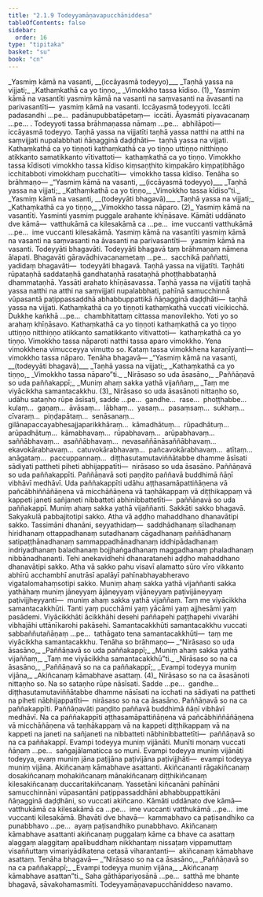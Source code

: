 ```yaml
---
title: "2.1.9 Todeyyamāṇavapucchāniddesa"
tableOfContents: false
sidebar:
  order: 16
type: "tipitaka"
basket: "su"
book: "cn"
---
```



<DynamicBreadcrumb />

<Division number="57" book="cn">

<Paragraph number="696" type="verses" book="cn">
_<Emphasis>Yasmiṃ kāmā na vasanti, __(iccāyasmā todeyyo)__</Emphasis>_  
_<Emphasis>Taṇhā yassa na vijjati;</Emphasis>_  
_<Emphasis>Kathaṃkathā ca yo tiṇṇo,</Emphasis>_  
_<Emphasis>Vimokkho tassa kīdiso.</Emphasis> (1)_  

</Paragraph>

<Paragraph number="697" book="cn">
<Emphasis>Yasmiṃ kāmā na vasantī</Emphasis>ti yasmiṃ kāmā na vasanti na saṃvasanti na āvasanti na parivasantīti—  yasmiṃ kāmā na vasanti. <Emphasis>Iccāyasmā todeyyo</Emphasis>ti. <Emphasis>Iccā</Emphasis>ti padasandhi …pe…  padānupubbatāpetaṃ—  iccāti. <Emphasis>Āyasmā</Emphasis>ti piyavacanaṃ …pe… . <Emphasis>Todeyyo</Emphasis>ti tassa brāhmaṇassa nāmaṃ …pe…  abhilāpoti—  iccāyasmā todeyyo.
</Paragraph>

<Paragraph number="698" book="cn">
<Emphasis>Taṇhā yassa na vijjatī</Emphasis>ti taṇhā yassa natthi na atthi na saṃvijjati nupalabbhati ñāṇagginā daḍḍhāti—  taṇhā yassa na vijjati.
</Paragraph>

<Paragraph number="699" book="cn">
<Emphasis>Kathaṃkathā ca yo tiṇṇo</Emphasis>ti kathaṃkathā ca yo tiṇṇo uttiṇṇo nitthiṇṇo atikkanto samatikkanto vītivattoti—  kathaṃkathā ca yo tiṇṇo.
</Paragraph>

<Paragraph number="700" book="cn">
<Emphasis>Vimokkho tassa kīdiso</Emphasis>ti vimokkho tassa kīdiso kiṃsaṇṭhito kiṃpakāro kiṃpaṭibhāgo icchitabboti vimokkhaṃ pucchatīti—  vimokkho tassa kīdiso. Tenāha so brāhmaṇo—
</Paragraph>

<Paragraph number="701" type="verses" book="cn">
_“Yasmiṃ kāmā na vasanti, __(iccāyasmā todeyyo)___  
_Taṇhā yassa na vijjati;_  
_Kathaṃkathā ca yo tiṇṇo,_  
_Vimokkho tassa kīdiso”ti._  

</Paragraph>

</Division>
<Division number="58" book="cn">

<Paragraph number="702" type="verses" book="cn">
_<Emphasis>Yasmiṃ kāmā na vasanti, __(todeyyāti bhagavā)__</Emphasis>_  
_<Emphasis>Taṇhā yassa na vijjati;</Emphasis>_  
_<Emphasis>Kathaṃkathā ca yo tiṇṇo,</Emphasis>_  
_<Emphasis>Vimokkho tassa nāparo.</Emphasis> (2)_  

</Paragraph>

<Paragraph number="703" book="cn">
<Emphasis>Yasmiṃ kāmā na vasantī</Emphasis>ti. <Emphasis>Yasmin</Emphasis>ti yasmiṃ puggale arahante khīṇāsave. <Emphasis>Kāmā</Emphasis>ti uddānato dve kāmā—  vatthukāmā ca kilesakāmā ca …pe…  ime vuccanti vatthukāmā …pe…  ime vuccanti kilesakāmā. <Emphasis>Yasmiṃ kāmā na vasantī</Emphasis>ti yasmiṃ kāmā na vasanti na saṃvasanti na āvasanti na parivasantīti—  yasmiṃ kāmā na vasanti.
</Paragraph>

<Paragraph number="704" book="cn">
<Emphasis>Todeyyāti bhagavā</Emphasis>ti. <Emphasis>Todeyyā</Emphasis>ti bhagavā taṃ brāhmaṇaṃ nāmena ālapati. <Emphasis>Bhagavā</Emphasis>ti gāravādhivacanametaṃ …pe…  sacchikā paññatti, yadidaṃ bhagavāti—  todeyyāti bhagavā.
</Paragraph>

<Paragraph number="705" book="cn">
<Emphasis>Taṇhā yassa na vijjatī</Emphasis>ti. <Emphasis>Taṇhā</Emphasis>ti rūpataṇhā saddataṇhā gandhataṇhā rasataṇhā phoṭṭhabbataṇhā dhammataṇhā. <Emphasis>Yassā</Emphasis>ti arahato khīṇāsavassa. <Emphasis>Taṇhā yassa na vijjatī</Emphasis>ti taṇhā yassa natthi na atthi na saṃvijjati nupalabbhati, pahīnā samucchinnā vūpasantā paṭippassaddhā abhabbuppattikā ñāṇagginā daḍḍhāti—  taṇhā yassa na vijjati.
</Paragraph>

<Paragraph number="706" book="cn">
<Emphasis>Kathaṃkathā ca yo tiṇṇo</Emphasis>ti kathaṃkathā vuccati vicikicchā. Dukkhe kaṅkhā …pe…  chambhitattaṃ cittassa manovilekho. <Emphasis>Yo</Emphasis>ti yo so arahaṃ khīṇāsavo. <Emphasis>Kathaṃkathā ca yo tiṇṇo</Emphasis>ti kathaṃkathā ca yo tiṇṇo uttiṇṇo nitthiṇṇo atikkanto samatikkanto vītivattoti—  kathaṃkathā ca yo tiṇṇo.
</Paragraph>

<Paragraph number="707" book="cn">
<Emphasis>Vimokkho tassa nāparo</Emphasis>ti natthi tassa aparo vimokkho. Yena vimokkhena vimucceyya vimutto so. Kataṃ tassa vimokkhena karaṇīyanti—  vimokkho tassa nāparo. Tenāha bhagavā—
</Paragraph>

<Paragraph number="708" type="verses" book="cn">
_“Yasmiṃ kāmā na vasanti, __(todeyyāti bhagavā)___  
_Taṇhā yassa na vijjati;_  
_Kathaṃkathā ca yo tiṇṇo,_  
_Vimokkho tassa nāparo”ti._  

</Paragraph>

</Division>
<Division number="59" book="cn">

<Paragraph number="709" type="verses" book="cn">
_<Emphasis>Nirāsaso so uda āsasāno,</Emphasis>_  
_<Emphasis>Paññāṇavā so uda paññakappī;</Emphasis>_  
_<Emphasis>Muniṃ ahaṃ sakka yathā vijaññaṃ,</Emphasis>_  
_<Emphasis>Taṃ me viyācikkha samantacakkhu.</Emphasis> (3)_  

</Paragraph>

<Paragraph number="710" book="cn">
<Emphasis>Nirāsaso so uda āsasāno</Emphasis>ti nittaṇho so, udāhu sataṇho rūpe āsīsati, sadde …pe…  gandhe…  rase…  phoṭṭhabbe…  kulaṃ…  gaṇaṃ…  āvāsaṃ…  lābhaṃ…  yasaṃ…  pasaṃsaṃ…  sukhaṃ…  cīvaraṃ…  piṇḍapātaṃ…  senāsanaṃ…  gilānapaccayabhesajjaparikkhāraṃ…  kāmadhātuṃ…  rūpadhātuṃ…  arūpadhātuṃ…  kāmabhavaṃ…  rūpabhavaṃ…  arūpabhavaṃ…  saññābhavaṃ…  asaññābhavaṃ…  nevasaññānāsaññābhavaṃ…  ekavokārabhavaṃ…  catuvokārabhavaṃ…  pañcavokārabhavaṃ…  atītaṃ…  anāgataṃ…  paccuppannaṃ…  diṭṭhasutamutaviññātabbe dhamme āsīsati sādiyati pattheti piheti abhijappatīti—  nirāsaso so uda āsasāno.
</Paragraph>

<Paragraph number="711" book="cn">
<Emphasis>Paññāṇavā so uda paññakappī</Emphasis>ti. <Emphasis>Paññāṇavā so</Emphasis>ti paṇḍito paññavā buddhimā ñāṇī vibhāvī medhāvī. <Emphasis>Uda paññakappī</Emphasis>ti udāhu aṭṭhasamāpattiñāṇena vā pañcābhiññāñāṇena vā micchāñāṇena vā taṇhākappaṃ vā diṭṭhikappaṃ vā kappeti janeti sañjaneti nibbatteti abhinibbattetīti—  paññāṇavā so uda paññakappī.
</Paragraph>

<Paragraph number="712" book="cn">
<Emphasis>Muniṃ ahaṃ sakka yathā vijaññan</Emphasis>ti. <Emphasis>Sakkā</Emphasis>ti sakko bhagavā. Sakyakulā pabbajitotipi sakko. Atha vā aḍḍho mahaddhano dhanavātipi sakko. Tassimāni dhanāni, seyyathidaṃ—  saddhādhanaṃ sīladhanaṃ hiridhanaṃ ottappadhanaṃ sutadhanaṃ cāgadhanaṃ paññādhanaṃ satipaṭṭhānadhanaṃ sammappadhānadhanaṃ iddhipādadhanaṃ indriyadhanaṃ baladhanaṃ bojjhaṅgadhanaṃ maggadhanaṃ phaladhanaṃ nibbānadhananti. Tehi anekavidhehi dhanaratanehi aḍḍho mahaddhano dhanavātipi sakko. Atha vā sakko pahu visavī alamatto sūro vīro vikkanto abhīrū acchambhī anutrāsī apalāyī pahīnabhayabheravo vigatalomahaṃsotipi sakko. <Emphasis>Muniṃ ahaṃ sakka yathā vijaññan</Emphasis>ti sakka yathāhaṃ muniṃ jāneyyaṃ ājāneyyaṃ vijāneyyaṃ paṭivijāneyyaṃ paṭivijjheyyanti—  muniṃ ahaṃ sakka yathā vijaññaṃ.
</Paragraph>

<Paragraph number="713" book="cn">
<Emphasis>Taṃ me viyācikkha samantacakkhū</Emphasis>ti. <Emphasis>Tan</Emphasis>ti yaṃ pucchāmi yaṃ yācāmi yaṃ ajjhesāmi yaṃ pasādemi. <Emphasis>Viyācikkhā</Emphasis>ti ācikkhāhi desehi paññapehi paṭṭhapehi vivarāhi vibhajāhi uttānīkarohi pakāsehi. <Emphasis>Samantacakkhū</Emphasis>ti samantacakkhu vuccati sabbaññutañāṇaṃ …pe…  tathāgato tena samantacakkhūti—  taṃ me viyācikkha samantacakkhu. Tenāha so brāhmaṇo—
</Paragraph>

<Paragraph number="714" type="verses" book="cn">
_“Nirāsaso so uda āsasāno,_  
_Paññāṇavā so uda paññakappī;_  
_Muniṃ ahaṃ sakka yathā vijaññaṃ,_  
_Taṃ me viyācikkha samantacakkhū”ti._  

</Paragraph>

</Division>
<Division number="60" book="cn">

<Paragraph number="715" type="verses" book="cn">
_<Emphasis>Nirāsaso so na ca āsasāno,</Emphasis>_  
_<Emphasis>Paññāṇavā so na ca paññakappī;</Emphasis>_  
_<Emphasis>Evampi todeyya muniṃ vijāna,</Emphasis>_  
_<Emphasis>Akiñcanaṃ kāmabhave asattaṃ.</Emphasis> (4)_  

</Paragraph>

<Paragraph number="716" book="cn">
<Emphasis>Nirāsaso so na ca āsasāno</Emphasis>ti nittaṇho so. Na so sataṇho rūpe nāsīsati. Sadde …pe…  gandhe…  diṭṭhasutamutaviññātabbe dhamme nāsīsati na icchati na sādiyati na pattheti na piheti nābhijappatīti—  nirāsaso so na ca āsasāno.
</Paragraph>

<Paragraph number="717" book="cn">
<Emphasis>Paññāṇavā so na ca paññakappī</Emphasis>ti. <Emphasis>Paññāṇavā</Emphasis>ti paṇḍito paññavā buddhimā ñāṇī vibhāvī medhāvī. <Emphasis>Na ca paññakappī</Emphasis>ti aṭṭhasamāpattiñāṇena vā pañcābhiññāñāṇena vā micchāñāṇena vā taṇhākappaṃ vā na kappeti diṭṭhikappaṃ vā na kappeti na janeti na sañjaneti na nibbatteti nābhinibbattetīti—  paññāṇavā so na ca paññakappī.
</Paragraph>

<Paragraph number="718" book="cn">
<Emphasis>Evampi todeyya muniṃ vijānā</Emphasis>ti. <Emphasis>Munī</Emphasis>ti monaṃ vuccati ñāṇaṃ …pe…  saṅgajālamaticca so muni. <Emphasis>Evampi todeyya muniṃ vijānā</Emphasis>ti todeyya, evaṃ muniṃ jāna paṭijāna paṭivijāna paṭivijjhāti—  evampi todeyya muniṃ vijāna.
</Paragraph>

<Paragraph number="719" book="cn">
<Emphasis>Akiñcanaṃ kāmabhave asattan</Emphasis>ti. <Emphasis>Akiñcanan</Emphasis>ti rāgakiñcanaṃ dosakiñcanaṃ mohakiñcanaṃ mānakiñcanaṃ diṭṭhikiñcanaṃ kilesakiñcanaṃ duccaritakiñcanaṃ. Yassetāni kiñcanāni pahīnāni samucchinnāni vūpasantāni paṭippassaddhāni abhabbuppattikāni ñāṇagginā daḍḍhāni, so vuccati akiñcano. <Emphasis>Kāmā</Emphasis>ti uddānato dve kāmā—  vatthukāmā ca kilesakāmā ca …pe…  ime vuccanti vatthukāmā …pe…  ime vuccanti kilesakāmā. <Emphasis>Bhavā</Emphasis>ti dve bhavā—  kammabhavo ca paṭisandhiko ca punabbhavo …pe…  ayaṃ paṭisandhiko punabbhavo.
</Paragraph>

<Paragraph number="720" book="cn">
<Emphasis>Akiñcanaṃ kāmabhave asattan</Emphasis>ti akiñcanaṃ puggalaṃ kāme ca bhave ca asattaṃ alaggaṃ alaggitaṃ apalibuddhaṃ nikkhantaṃ nissaṭaṃ vippamuttaṃ visaññuttaṃ vimariyādikatena cetasā viharantanti—  akiñcanaṃ kāmabhave asattaṃ. Tenāha bhagavā—
</Paragraph>

<Paragraph number="721" type="verses" book="cn">
_“Nirāsaso so na ca āsasāno,_  
_Paññāṇavā so na ca paññakappī;_  
_Evampi todeyya muniṃ vijāna,_  
_Akiñcanaṃ kāmabhave asattan”ti._  

</Paragraph>

<Paragraph number="722" book="cn">
Saha gāthāpariyosānā …pe…  satthā me bhante bhagavā, sāvakohamasmīti.

</Paragraph>
</Division>

<Paragraph number="723" type="center" book="cn">
Todeyyamāṇavapucchāniddeso navamo.
</Paragraph>